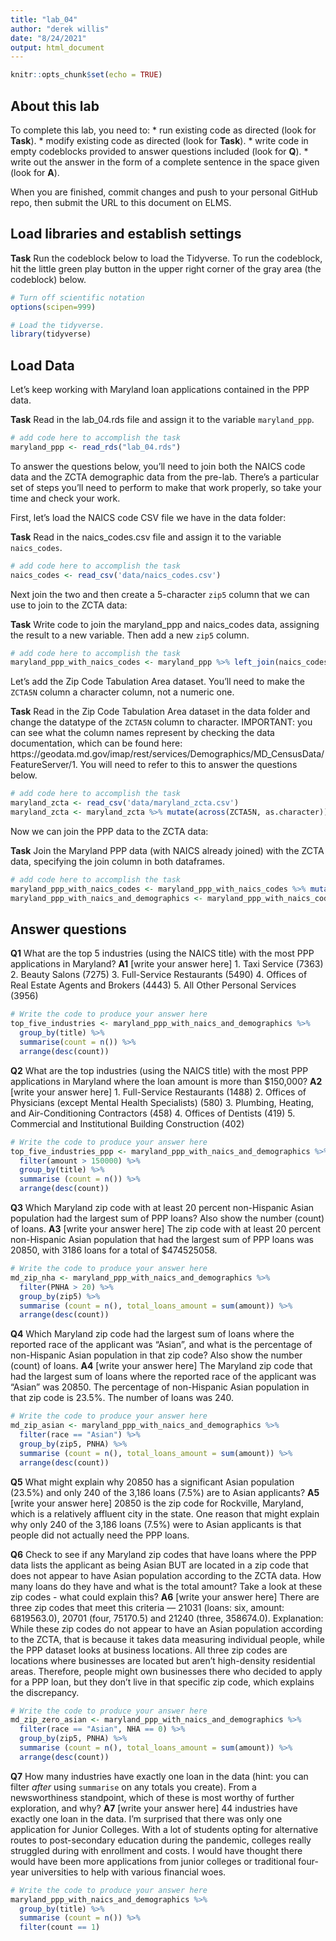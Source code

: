 ```yaml
---
title: "lab_04"
author: "derek willis"
date: "8/24/2021"
output: html_document
---
```


```r
knitr::opts_chunk$set(echo = TRUE)
```

## About this lab

To complete this lab, you need to:
* run existing code as directed (look for **Task**).
* modify existing code as directed (look for **Task**).
* write code in empty codeblocks provided to answer questions included (look for **Q**).
* write out the answer in the form of a complete sentence in the space given (look for **A**).

When you are finished, commit changes and push to your personal GitHub repo, then submit the URL to this document on ELMS.

## Load libraries and establish settings

**Task** Run the codeblock below to load the Tidyverse. To run the codeblock, hit the little green play button in the upper right corner of the gray area (the codeblock) below.

```r
# Turn off scientific notation
options(scipen=999)

# Load the tidyverse.
library(tidyverse)
```

## Load Data

Let's keep working with Maryland loan applications contained in the PPP data.

**Task** Read in the lab_04.rds file and assign it to the variable `maryland_ppp`.

```r
# add code here to accomplish the task
maryland_ppp <- read_rds("lab_04.rds")
```

To answer the questions below, you'll need to join both the NAICS code data and the ZCTA demographic data from the pre-lab. There's a particular set of steps you'll need to perform to make that work properly, so take your time and check your work.

First, let's load the NAICS code CSV file we have in the data folder:

**Task** Read in the naics_codes.csv file and assign it to the variable `naics_codes`.

```r
# add code here to accomplish the task
naics_codes <- read_csv('data/naics_codes.csv')
```

Next join the two and then create a 5-character `zip5` column that we can use to join to the ZCTA data:

**Task** Write code to join the maryland_ppp and naics_codes data, assigning the result to a new variable. Then add a new `zip5` column.

```r
# add code here to accomplish the task
maryland_ppp_with_naics_codes <- maryland_ppp %>% left_join(naics_codes, by="naics_code")
```

Let's add the Zip Code Tabulation Area dataset. You'll need to make the `ZCTA5N` column a character column, not a numeric one.

**Task** Read in the Zip Code Tabulation Area dataset in the data folder and change the datatype of the `ZCTA5N` column to character. IMPORTANT: you can see what the column names represent by checking the data documentation, which can be found here: https://geodata.md.gov/imap/rest/services/Demographics/MD_CensusData/FeatureServer/1. You will need to refer to this to answer the questions below.

```r
# add code here to accomplish the task
maryland_zcta <- read_csv('data/maryland_zcta.csv')
maryland_zcta <- maryland_zcta %>% mutate(across(ZCTA5N, as.character))
```

Now we can join the PPP data to the ZCTA data:

**Task** Join the Maryland PPP data (with NAICS already joined) with the ZCTA data, specifying the join column in both dataframes.

```r
# add code here to accomplish the task
maryland_ppp_with_naics_codes <- maryland_ppp_with_naics_codes %>% mutate(zip5 = str_sub(zip, 1, 5))
maryland_ppp_with_naics_and_demographics <- maryland_ppp_with_naics_codes %>% left_join(maryland_zcta, by=c("zip5"="ZCTA5N"))
```

## Answer questions

**Q1** What are the top 5 industries (using the NAICS title) with the most PPP applications in Maryland?
**A1** [write your answer here]
1. Taxi Service (7363)
2. Beauty Salons (7275)
3. Full-Service Restaurants (5490)
4. Offices of Real Estate Agents and Brokers (4443)
5. All Other Personal Services (3956)

```r
# Write the code to produce your answer here
top_five_industries <- maryland_ppp_with_naics_and_demographics %>%
  group_by(title) %>%
  summarise(count = n()) %>%
  arrange(desc(count))
```

**Q2** What are the top industries (using the NAICS title) with the most PPP applications in Maryland where the loan amount is more than $150,000?
**A2** [write your answer here]
1. Full-Service Restaurants (1488)
2. Offices of Physicians (except Mental Health Specialists) (580)
3. Plumbing, Heating, and Air-Conditioning Contractors (458)
4. Offices of Dentists (419)
5. Commercial and Institutional Building Construction (402)

```r
# Write the code to produce your answer here
top_five_industries_ppp <- maryland_ppp_with_naics_and_demographics %>%
  filter(amount > 150000) %>%
  group_by(title) %>%
  summarise (count = n()) %>%
  arrange(desc(count))
```

**Q3** Which Maryland zip code with at least 20 percent non-Hispanic Asian population had the largest sum of PPP loans? Also show the number (count) of loans.
**A3** [write your answer here]
The zip code with at least 20 percent non-Hispanic Asian population that had the largest sum of PPP loans was 20850, with 3186 loans for a total of $474525058.

```r
# Write the code to produce your answer here
md_zip_nha <- maryland_ppp_with_naics_and_demographics %>%
  filter(PNHA > 20) %>%
  group_by(zip5) %>%
  summarise (count = n(), total_loans_amount = sum(amount)) %>%
  arrange(desc(count))
```

**Q4** Which Maryland zip code had the largest sum of loans where the reported race of the applicant was "Asian", and what is the percentage of non-Hispanic Asian population in that zip code? Also show the number (count) of loans.
**A4** [write your answer here]
The Maryland zip code that had the largest sum of loans where the reported race of the applicant was "Asian" was 20850. The percentage of non-Hispanic Asian population in that zip code is 23.5%. The number of loans was 240.

```r
# Write the code to produce your answer here
md_zip_asian <- maryland_ppp_with_naics_and_demographics %>%
  filter(race == "Asian") %>%
  group_by(zip5, PNHA) %>%
  summarise (count = n(), total_loans_amount = sum(amount)) %>%
  arrange(desc(count))
```

**Q5** What might explain why 20850 has a significant Asian population (23.5%) and only 240 of the 3,186 loans (7.5%) are to Asian applicants?
**A5** [write your answer here]
20850 is the zip code for Rockville, Maryland, which is a relatively affluent city in the state. One reason that might explain why only 240 of the 3,186 loans (7.5%) were to Asian applicants is that people did not actually need the PPP loans.

**Q6** Check to see if any Maryland zip codes that have loans where the PPP data lists the applicant as being Asian BUT are located in a zip code that does not appear to have Asian population according to the ZCTA data. How many loans do they have and what is the total amount? Take a look at these zip codes - what could explain this?
**A6** [write your answer here] 
There are three zip codes that meet this criteria — 21031 (loans: six, amount: 6819563.0), 20701 (four, 75170.5) and 21240 (three, 358674.0). Explanation: While these zip codes do not appear to have an Asian population according to the ZCTA, that is because it takes data measuring individual people, while the PPP dataset looks at business locations. All three zip codes are locations where businesses are located but aren't high-density residential areas. Therefore, people might own businesses there who decided to apply for a PPP loan, but they don't live in that specific zip code, which explains the discrepancy.

```r
# Write the code to produce your answer here
md_zip_zero_asian <- maryland_ppp_with_naics_and_demographics %>%
  filter(race == "Asian", NHA == 0) %>%
  group_by(zip5, PNHA) %>%
  summarise (count = n(), total_loans_amount = sum(amount)) %>%
  arrange(desc(count))
```

**Q7** How many industries have exactly one loan in the data (hint: you can filter _after_ using `summarise` on any totals you create). From a newsworthiness standpoint, which of these is most worthy of further exploration, and why?
**A7** [write your answer here] 44 industries have exactly one loan in the data. I'm surprised that there was only one application for Junior Colleges. With a lot of students opting for alternative routes to post-secondary education during the pandemic, colleges really struggled during with enrollment and costs. I would have thought there would have been more applications from junior colleges or traditional four-year universities to help with various financial woes. 

```r
# Write the code to produce your answer here
maryland_ppp_with_naics_and_demographics %>%
  group_by(title) %>%
  summarise (count = n()) %>%
  filter(count == 1)
```
